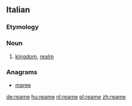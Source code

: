 ==Italian==

===Etymology===
{{suffix|re|ame|lang=it}}

===Noun===
{{it-noun|ream|m|e|i}}

# [[kingdom]], [[realm]]

===Anagrams===
* [[maree#Italian|maree]]

[[de:reame]]
[[hu:reame]]
[[nl:reame]]
[[pl:reame]]
[[zh:reame]]
